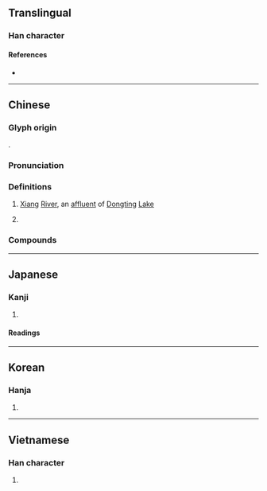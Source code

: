 {{character info/new}}
==Translingual==

===Han character===
{{Han char|rn=85|rad=水|as=09|sn=12|four=36100|canj=EDBU|ids=⿰氵相}}

====References====
* {{Han ref|kx=0637.110|dkj=17842|dj=1044.090|hdz=31670.040|uh=6E58|ud=28248|bh=B4F0|bd=46320}}

----

==Chinese==
{{zh-forms}}

===Glyph origin===
{{Han etym}}
{{Han compound|水|相|ls=psc|c1=s|c2=p}}.

===Pronunciation===
{{zh-pron
|m=Xiāng
|c=soeng1
|h=pfs=siông
|md=siŏng
|mn=qz,tw,xm:siong/zz:siang
|mn-t=siang1
|w=1xian
|mc=y
|oc=y
|cat=pn
}}

===Definitions===
{{zh-hanzi}}

# {{zh-div|江|水}} [[Xiang]] [[river|River]], an [[affluent]] of [[Dongting]] [[lake|Lake]]
# {{zh-alt-name|湖南|[[Hunan]] [[province]]}}

===Compounds===
{{zh-der|湘語|湘繡|湘妃竹|湘竹|湘簾|湘軍|湘纍|灕湘|湘靈|瀟湘雨|湘江竹|瀟湘|湘鄉派|湘妃|湘江|湘戲|湘君|湘裙|瀟湘八景|湘夫人|湘娥}}

----

==Japanese==

===Kanji===
{{ja-kanji|grade=|rs=水09}}

# {{defn|lang=ja|sort=水09}}

====Readings====
{{ja-readings
|on=しょう, そう
|kun=にる
}}

----

==Korean==

===Hanja===
{{ko-hanja|hangeul=상|eumhun=|rv=sang|mr=sang|y=sang}}

# {{defn|lang=ko|sort=水09}}

----

==Vietnamese==

===Han character===
{{vi-hantu|[[tương]]|rs=水09}}

# {{defn|lang=vi|sort=水09}}